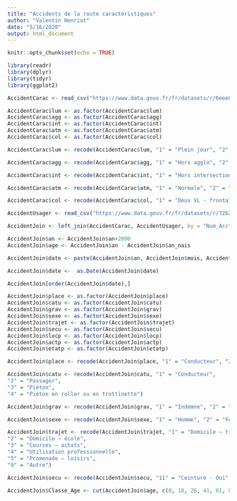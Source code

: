 ```yaml
---
title: "Accidents de la route caractéristiques"
author: "Valentin Henriot"
date: "5/16/2020"
output: html_document
---
```


```r
knitr::opts_chunk$set(echo = TRUE)
```

```r
library(readr)
library(dplyr)
library(tidyr)
library(ggplot2)
```

```r
AccidentCarac <- read_csv("https://www.data.gouv.fr/fr/datasets/r/6eee0852-cbd7-447e-bd70-37c433029405")
```

```r
AccidentCarac$lum <- as.factor(AccidentCarac$lum)
AccidentCarac$agg <- as.factor(AccidentCarac$agg)
AccidentCarac$int <- as.factor(AccidentCarac$int)
AccidentCarac$atm <- as.factor(AccidentCarac$atm)
AccidentCarac$col <- as.factor(AccidentCarac$col)

AccidentCarac$lum <- recode(AccidentCarac$lum, "1" = "Plein jour", "2" = "Crépuscule ou aube", "3" = "Nuit sans éclairage public", "4" = "Nuit avec éclairage public non allumé", "5" = "Nuit avec éclairage public allumé")

AccidentCarac$agg <- recode(AccidentCarac$agg, "1" = "Hors agglo", "2" = "Agglo")

AccidentCarac$int <- recode(AccidentCarac$int, "1" = "Hors intersection", "2" = "Intersection en X", "3" = "Intersection en T", "4" ="Intersection en Y", "5" = "Intersection plus de 4 branches", "6" = "Giratoire", "7" = "Place", "8" = "Passage à niveau", "9" = "Autre intersection")

AccidentCarac$atm <- recode(AccidentCarac$atm, "1" = "Normale", "2" = "Pluie légère", "3" = "Pluie forte", "4" = "Neige / Grêle", "5" = "Brouillard / Fumée", "6" = "Vent fort / Tempête", "7" = "Temps éblouissant", "8" = "Temps couvert", "9" = "Autre")

AccidentCarac$col <- recode(AccidentCarac$col, "1" = "Deux VL - frontale", "2" = "Deux VL - par l'arrière", "3" = "Deux VL - par le côté", "4" = "Trois VL ou plus - en chaîne", "5" = "Trois VL ou plus - collisions multiples", "6" = "Autre collison", "7" = "Sans collision")
```

```r
AccidentUsager <- read_csv("https://www.data.gouv.fr/fr/datasets/r/72b251e1-d5e1-4c46-a1c2-c65f1b26549a")
```

```r
AccidentJoin <- left_join(AccidentCarac, AccidentUsager, by = "Num_Acc")
```

```r
AccidentJoin$an <- AccidentJoin$an+2000
AccidentJoin$age <- AccidentJoin$an - AccidentJoin$an_nais
```

```r
AccidentJoin$date <- paste(AccidentJoin$an, AccidentJoin$mois, AccidentJoin$jour, sep = "/")

AccidentJoin$date <-  as.Date(AccidentJoin$date)
```

```r
AccidentJoin[order(AccidentJoin$date),]
```

```r
AccidentJoin$place <- as.factor(AccidentJoin$place)
AccidentJoin$catu <- as.factor(AccidentJoin$catu)
AccidentJoin$grav <- as.factor(AccidentJoin$grav)
AccidentJoin$sexe <- as.factor(AccidentJoin$sexe)
AccidentJoin$trajet <- as.factor(AccidentJoin$trajet)
AccidentJoin$secu <- as.factor(AccidentJoin$secu)
AccidentJoin$locp <- as.factor(AccidentJoin$locp)
AccidentJoin$actp <- as.factor(AccidentJoin$actp)
AccidentJoin$etatp <- as.factor(AccidentJoin$etatp)

AccidentJoin$place <- recode(AccidentJoin$place, "1" = "Conducteur", "2" = "Passager avant", "6" = "Passager AVM", "7" = "Passager ARG", "8" = "Passager ARM", "9" = "Passager ARD")

AccidentJoin$catu <- recode(AccidentJoin$catu, "1" = "Conducteur",
"2" = "Passager",
"3" = "Piéton",
"4" = "Piéton en roller ou en trottinette")

AccidentJoin$grav <- recode(AccidentJoin$grav, "1" = "Indemne", "2" = "Tué", "3" = "Grave", "4" = "Léger")

AccidentJoin$sexe <- recode(AccidentJoin$sexe, "1" = "Homme", "2" = "Femme")

AccidentJoin$trajet <- recode(AccidentJoin$trajet, "1" = "Domicile – travail",
"2" = "Domicile – école",
"3" = "Courses – achats",
"4" = "Utilisation professionnelle",
"5" = "Promenade – loisirs",
"9" = "Autre")

AccidentJoin$secu <- recode(AccidentJoin$secu, "11" = "Ceinture - Oui", "12" = "Ceinture - Non", "13" = "Ceinture - Non déterminable", "21" = "Casque - Oui", "22" = "Casque - Non", "23" = "Casque - Non déterminable")
```

```r
AccidentJoin$Classe_Age <- cut(AccidentJoin$age, c(0, 18, 26, 41, 61, 81, 100))
```

